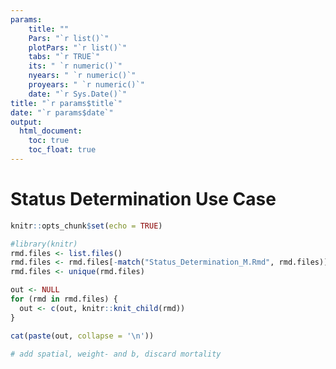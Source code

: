 ```yaml
---
params: 
    title: ""
    Pars: "`r list()`"
    plotPars: "`r list()`"
    tabs: "`r TRUE`"
    its: " `r numeric()`"
    nyears: " `r numeric()`"
    proyears: " `r numeric()`"
    date: "`r Sys.Date()`"
title: "`r params$title`"
date: "`r params$date`"
output:
  html_document:
    toc: true
    toc_float: true
---
```


# Status Determination Use Case
```r
knitr::opts_chunk$set(echo = TRUE)
```

```r
#library(knitr)
rmd.files <- list.files()
rmd.files <- rmd.files[-match("Status_Determination_M.Rmd", rmd.files)]
rmd.files <- unique(rmd.files)

out <- NULL
for (rmd in rmd.files) {
  out <- c(out, knitr::knit_child(rmd))
}
```


```r
cat(paste(out, collapse = '\n'))
```

```r
# add spatial, weight- and b, discard mortality

```